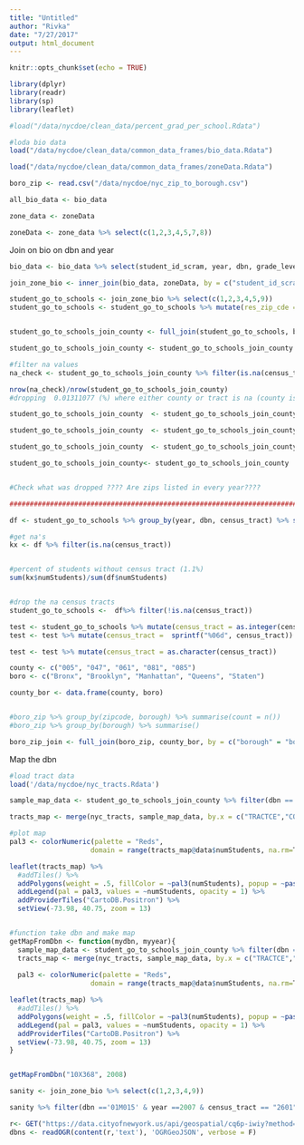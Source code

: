 ```yaml
---
title: "Untitled"
author: "Rivka"
date: "7/27/2017"
output: html_document
---
```


```r
knitr::opts_chunk$set(echo = TRUE)

library(dplyr)
library(readr)
library(sp)
library(leaflet)

```


```r
#load("/data/nycdoe/clean_data/percent_grad_per_school.Rdata")

#loda bio data 
load("/data/nycdoe/clean_data/common_data_frames/bio_data.Rdata")

load("/data/nycdoe/clean_data/common_data_frames/zoneData.Rdata")

boro_zip <- read.csv("/data/nycdoe/nyc_zip_to_borough.csv")

all_bio_data <- bio_data

zone_data <- zoneData
```


```r

zoneData <- zone_data %>% select(c(1,2,3,4,5,7,8))


```
Join on bio on dbn and year
```r

bio_data <- bio_data %>% select(student_id_scram, year, dbn, grade_level)

join_zone_bio <- inner_join(bio_data, zoneData, by = c("student_id_scram", "year"))


```


```r
student_go_to_schools <- join_zone_bio %>% select(c(1,2,3,4,5,9))
student_go_to_schools <- student_go_to_schools %>% mutate(res_zip_cde = as.integer(res_zip_cde))


student_go_to_schools_join_county <- full_join(student_go_to_schools, boro_zip_join, by = c("res_zip_cde" = "zipcode"))

student_go_to_schools_join_county <- student_go_to_schools_join_county %>% group_by(year, dbn, census_tract, county) %>% summarise(numStudents = n())

#filter na values
na_check <- student_go_to_schools_join_county %>% filter(is.na(census_tract) | is.na(county))

nrow(na_check)/nrow(student_go_to_schools_join_county)
#dropping  0.01311077 (%) where either county or tract is na (county is na when there was no zip code)

student_go_to_schools_join_county  <- student_go_to_schools_join_county %>% filter(!is.na(census_tract) | !is.na(county))

```


```r
student_go_to_schools_join_county  <- student_go_to_schools_join_county %>% ungroup()  %>% mutate(census_tract = as.integer(census_tract))

student_go_to_schools_join_county  <- student_go_to_schools_join_county  %>% mutate(census_tract =  sprintf("%06d", census_tract))

student_go_to_schools_join_county<- student_go_to_schools_join_county  %>% mutate(census_tract = as.character(census_tract))


#Check what was dropped ???? Are zips listed in every year????
```


```r
##############################################################################################

df <- student_go_to_schools %>% group_by(year, dbn, census_tract) %>% summarise(numStudents = n())

#get na's
kx <- df %>% filter(is.na(census_tract))


#percent of students without census tract (1.1%)
sum(kx$numStudents)/sum(df$numStudents)


#drop the na census tracts
student_go_to_schools <-  df%>% filter(!is.na(census_tract))

test <- student_go_to_schools %>% mutate(census_tract = as.integer(census_tract))
test <- test %>% mutate(census_tract =  sprintf("%06d", census_tract))

test <- test %>% mutate(census_tract = as.character(census_tract))

county <- c("005", "047", "061", "081", "085")
boro <- c("Bronx", "Brooklyn", "Manhattan", "Queens", "Staten")

county_bor <- data.frame(county, boro)


#boro_zip %>% group_by(zipcode, borough) %>% summarise(count = n())
#boro_zip %>% group_by(borough) %>% summarise()

boro_zip_join <- full_join(boro_zip, county_bor, by = c("borough" = "boro"))

```

Map the dbn
```r
#load tract data
load('/data/nycdoe/nyc_tracts.Rdata')

sample_map_data <- student_go_to_schools_join_county %>% filter(dbn =='02M475' & year ==2009)

tracts_map <- merge(nyc_tracts, sample_map_data, by.x = c("TRACTCE","COUNTYFP"), by.y =c("census_tract", "county"))

#plot map
pal3 <- colorNumeric(palette = "Reds",
                    domain = range(tracts_map@data$numStudents, na.rm=T), na.color = "#cccccc")

leaflet(tracts_map) %>%
  #addTiles() %>% 
  addPolygons(weight = .5, fillColor = ~pal3(numStudents), popup = ~paste("Number of Students:", numStudents, "\nCensus Tract:", TRACTCE), fillOpacity = .7) %>% 
  addLegend(pal = pal3, values = ~numStudents, opacity = 1) %>%
  addProviderTiles("CartoDB.Positron") %>%
  setView(-73.98, 40.75, zoom = 13)


#function take dbn and make map
getMapFromDbn <- function(mydbn, myyear){
  sample_map_data <- student_go_to_schools_join_county %>% filter(dbn == mydbn & year == myyear)
  tracts_map <- merge(nyc_tracts, sample_map_data, by.x = c("TRACTCE","COUNTYFP"), by.y =c("census_tract", "county"))
  
  pal3 <- colorNumeric(palette = "Reds",
                    domain = range(tracts_map@data$numStudents, na.rm=T), na.color = "#cccccc")

leaflet(tracts_map) %>%
  #addTiles() %>% 
  addPolygons(weight = .5, fillColor = ~pal3(numStudents), popup = ~paste("Number of Students:", numStudents, "\nCensus Tract:", TRACTCE), fillOpacity = .7) %>% 
  addLegend(pal = pal3, values = ~numStudents, opacity = 1) %>%
  addProviderTiles("CartoDB.Positron") %>%
  setView(-73.98, 40.75, zoom = 13)
}


getMapFromDbn("10X368", 2008)

```

```r

sanity <- join_zone_bio %>% select(c(1,2,3,4,9))

sanity %>% filter(dbn =='01M015' & year ==2007 & census_tract == "2601")


```

```r

r<- GET("https://data.cityofnewyork.us/api/geospatial/cq6p-iwiy?method=export&format=GeoJSON")
dbns <- readOGR(content(r,'text'), 'OGRGeoJSON', verbose = F)

```



